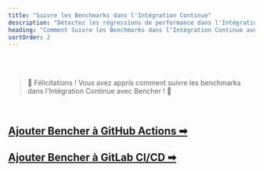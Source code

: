 ```yaml
---
title: "Suivre les Benchmarks dans l'Intégration Continue"
description: "Détectez les régressions de performance dans l'Intégration Continue avec le benchmarking continu statistique et relatif"
heading: "Comment Suivre les Benchmarks dans l'Intégration Continue avec Bencher"
sortOrder: 2
---
```



<Intro />

<StatisticalContinuousBenchmarking />

<RelativeContinuousBenchmarking />

<br/>
<br/>

> 🐰 Félicitations ! Vous avez appris comment suivre les benchmarks dans l'Intégration Continue avec Bencher ! 🎉

<br/>

<h2><a href="/fr/docs/how-to/github-actions/">Ajouter Bencher à GitHub Actions ➡</a></h2>
<h2><a href="/fr/docs/how-to/gitlab-ci-cd/">Ajouter Bencher à GitLab CI/CD ➡</a></h2>